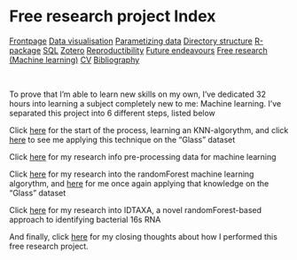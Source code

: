 # Free research project Index

<body id="start">
<div class="topnav">
  <a href='index.html#Frontpage'>Frontpage</a>
  <a href='data-visualisation.html#data-visualisation'>Data visualisation</a>
  <a href='parametized-data-germany.html#parametized-data'>Parametizing data</a>
  <a href='directory-structure.html#directory-structure'>Directory structure</a>
  <a href='creating-a-r-package.html#creating-a-r-package'>R-package</a>
  <a href='sql.html#SQL'>SQL</a>
  <a href='bibliography-using-zotero.html#Bibliography using Zotero'>Zotero</a>
  <a href='open-reproductibility-analysis.html#open-reproductibility-analysis'>Reproductibility</a>
  <a href='future-endeavours.html#future-endeavours'>Future endeavours</a>
  <a href='free-research-project-index.html#free-research-project'> Free research (Machine learning)</a>
  <a href='cv.html#cv'>CV</a>
  <a href='bibliography.html#bibliography'>Bibliography</a>
</div>

&nbsp;

To prove that I'm able to learn new skills on my own, I've dedicated 32 hours into learning a subject completely new to me: Machine learning. I've separated this project into 6 different steps, listed below

Click <a href='knn-machine-learning.html#knn-machine-learning'>here</a> for the start of the process, learning an KNN-algorythm, and click <a href='knn-in-glass.html#knn-in-glass'>here</a> to see me applying this technique on the "Glass" dataset

Click <a href='pre-processing-karet.html#pre-processing-karet'>here</a> for my research info pre-processing data for machine learning

Click <a href='random-forest.html#random-forest'>here</a> for my research into the randomForest machine learning algorythm, and <a href='random-forest-in-glass.html#random-forest-in-glass'>here</a> for me once again applying that knowledge on the "Glass" dataset

Click <a href='idtaxa.html#idtaxa'>here</a> for my research into IDTAXA, a novel randomForest-based approach to identifying bacterial 16s RNA

And finally, click <a href='closing-words.html#closing-words'>here</a> for my closing thoughts about how I performed this free research project. 

</body>